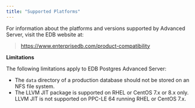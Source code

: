 ```yaml
---
title: "Supported Platforms"
---
```


<div id="supported_platorms" class="registered_link"></div>


For information about the platforms and versions supported by Advanced Server, visit the EDB website at:

> <https://www.enterprisedb.com/product-compatibility>

**Limitations**

The following limitations apply to EDB Postgres Advanced Server:

-   The `data` directory of a production database should not be stored on an NFS file system.
-   The LLVM JIT package is supported on RHEL or CentOS 7.x or 8.x only. LLVM JIT is not supported on PPC-LE 64 running RHEL or CentOS 7.x.
